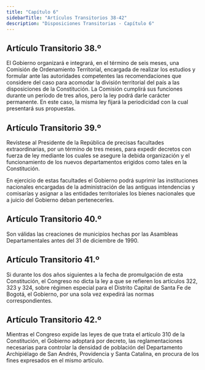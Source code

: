```yaml
---
title: "Capítulo 6"
sidebarTitle: "Artículos Transitorios 38-42"
description: "Disposiciones Transitorias - Capítulo 6"
---
```


## Artículo Transitorio 38.º

El Gobierno organizará e integrará, en el término de seis meses, una Comisión de Ordenamiento Territorial, encargada de realizar los estudios y formular ante las autoridades competentes las recomendaciones que considere del caso para acomodar la división territorial del país a las disposiciones de la Constitución. La Comisión cumplirá sus funciones durante un período de tres años, pero la ley podrá darle carácter permanente. En este caso, la misma ley fijará la periodicidad con la cual presentará sus propuestas.

## Artículo Transitorio 39.º

Revístese al Presidente de la República de precisas facultades extraordinarias, por un término de tres meses, para expedir decretos con fuerza de ley mediante los cuales se asegure la debida organización y el funcionamiento de los nuevos departamentos erigidos como tales en la Constitución.

En ejercicio de estas facultades el Gobierno podrá suprimir las instituciones nacionales encargadas de la administración de las antiguas intendencias y comisarías y asignar a las entidades territoriales los bienes nacionales que a juicio del Gobierno deban pertenecerles.

## Artículo Transitorio 40.º

Son válidas las creaciones de municipios hechas por las Asambleas Departamentales antes del 31 de diciembre de 1990.

## Artículo Transitorio 41.º

Si durante los dos años siguientes a la fecha de promulgación de esta Constitución, el Congreso no dicta la ley a que se refieren los artículos 322, 323 y 324, sobre régimen especial para el Distrito Capital de Santa Fe de Bogotá, el Gobierno, por una sola vez expedirá las normas correspondientes.

## Artículo Transitorio 42.º

Mientras el Congreso expide las leyes de que trata el artículo 310 de la Constitución, el Gobierno adoptará por decreto, las reglamentaciones necesarias para controlar la densidad de población del Departamento Archipiélago de San Andrés, Providencia y Santa Catalina, en procura de los fines expresados en el mismo artículo.
